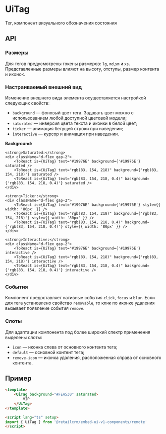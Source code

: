 

# UiTag

Тег, компонент визуального обозначения состояния

## API

### Размеры

Для тегов предусмотрены токены размеров: `lg`, `md`,`sm` и `xs`. Представленные размеры влияют
на высоту, отступы, размер контента и иконок.

<p className="d-flex gap-4" style={{ alignItems: 'center' }}>
    <ToReact tag="span" is={UiTag} text="lg" pinned removable />
    <ToReact tag="span" is={UiTag} text="md" size="md" pinned removable />
    <ToReact tag="span" is={UiTag} text="sm" size="sm" pinned removable />
    <ToReact tag="span" is={UiTag} text="xs" size="xs" pinned removable />
</p>

### Настраиваемый внешний вид

Изменение внешнего вида элемента осуществляется настройкой следующих свойств:
* `background` — фоновый цвет тега. Задавать цвет можно с использованием любой доступной цветовой модели;
* `saturated` — инверсия цвета текста и иконки в белой цвет;
* `ticker` — анимация бегущей строки при наведении;
* `interactive` — курсор и анимация при наведении.

<div className="flex-column gap-3">
    <strong>Background:</strong>
    <div className="d-flex gap-2">
        <ToReact is={UiTag} text="#19976E" background={'#19976E'} />
        <ToReact is={UiTag} text="rgb(83, 154, 218)" background={'rgb(83, 154, 218)'} />
        <ToReact is={UiTag} text="rgb(83, 154, 218, 0.4)" background={'rgb(83, 154, 218, 0.4)'} />
    </div>

    <strong>Saturated:</strong>
    <div className="d-flex gap-2">
        <ToReact is={UiTag} text="#19976E" background={'#19976E'} saturated />
        <ToReact is={UiTag} text="rgb(83, 154, 218)" background={'rgb(83, 154, 218)'} saturated />
        <ToReact is={UiTag} text="rgb(83, 154, 218, 0.4)" background={'rgb(83, 154, 218, 0.4)'} saturated />
    </div>

    <strong>Ticker:</strong>
    <div className="d-flex gap-2">
        <ToReact is={UiTag} text="#19976E" background={'#19976E'} style={{ width: '80px' }} />
        <ToReact is={UiTag} text="rgb(83, 154, 218)" background={'rgb(83, 154, 218)'} style={{ width: '80px' }} />
        <ToReact is={UiTag} text="rgb(83, 154, 218, 0.4)" background={'rgb(83, 154, 218, 0.4)'} style={{ width: '80px' }} />
    </div>

    <strong>Interactive:</strong>
    <div className="d-flex gap-2">
        <ToReact is={UiTag} text="#19976E" background={'#19976E'} interactive />
        <ToReact is={UiTag} text="rgb(83, 154, 218)" background={'rgb(83, 154, 218)'} interactive />
        <ToReact is={UiTag} text="rgb(83, 154, 218, 0.4)" background={'rgb(83, 154, 218, 0.4)'} interactive />
    </div>
</div>

### События

Компонент предоставляет нативные события `click`, `focus` и `blur`. Если для тега установлено свойство `removable`, то
клик по иконке удаления вызывает появление события `remove`.

### Слоты

Для адаптации компонента под более широкий спектр применения выделены слоты:
* `icon` — иконка слева от основного контента тега;
* `default` — основной контент тега;
* `remove-icon` — иконка удаления, расположенная справа от основного контента.

## Пример

```html
<template>
    <UiTag background="#FEA530" saturated>
        VIP
    </UiTag>
</template>

<script lang="ts" setup>
import { UiTag } from '@retailcrm/embed-ui-v1-components/remote'
</script>
```
